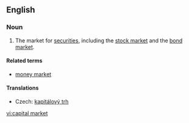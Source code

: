 ==English==
{{wikipedia}}
===Noun===
{{en-noun|sg=[[capital]] [[market]]}}

# The market for [[security|securities]], including the [[stock market]] and the [[bond market]].

====Related terms====
* [[money market]]

====Translations====
{{trans-top|market}}
* Czech: [[kapitálový trh]] {{m}}
{{trans-mid}}
{{trans-bottom}}

[[vi:capital market]]